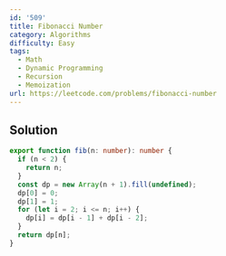 ```yaml
---
id: '509'
title: Fibonacci Number
category: Algorithms
difficulty: Easy
tags:
  - Math
  - Dynamic Programming
  - Recursion
  - Memoization
url: https://leetcode.com/problems/fibonacci-number
---
```


## Solution

```typescript showLineNumbers
export function fib(n: number): number {
  if (n < 2) {
    return n;
  }
  const dp = new Array(n + 1).fill(undefined);
  dp[0] = 0;
  dp[1] = 1;
  for (let i = 2; i <= n; i++) {
    dp[i] = dp[i - 1] + dp[i - 2];
  }
  return dp[n];
}
```
